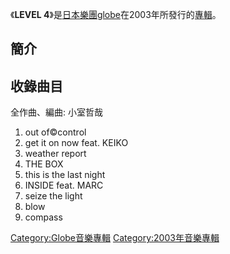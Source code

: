 {{expand|time=2014-02-23T09:59:59+00:00}}
{{unreferenced|time=2014-02-23T09:59:59+00:00}}
{{Infobox Album
| Name           = LEVEL 4
| Artist         = [[globe|globe]]
| Type           = 專輯
| Cover          = 
| Released       = 2003年3月26日
| Recorded       = 
| Genre          = [[J-POP|J-POP]]
| Length         = 
| Label          = [[avex_globe|avex globe]]
| Producer       = [[小室哲哉|小室哲哉]]
| Certification  = 
| Chart position = *週間排行榜第17名（[[Oricon公信榜|Oricon]]）
| Last album    = [[Lights2|Lights2]]<br />（2002年）
| This album    = '''LEVEL 4'''<br />（2003年）
| Next album    = [[globe2_pop/rock|globe2 pop/rock]]<br />（2005年）
}}

《'''LEVEL 4'''》是[[日本|日本]][[樂團|樂團]][[globe|globe]]在2003年所發行的[[專輯|專輯]]。

==簡介==


==收錄曲目==
全作曲、編曲: 小室哲哉
# out of©control 
# get it on now feat. KEIKO 
# weather report 
# THE BOX 
# this is the last night 
# INSIDE feat. MARC 
# seize the light 
# blow 
# compass   

[[Category:Globe音樂專輯|Category:Globe音樂專輯]]
[[Category:2003年音樂專輯|Category:2003年音樂專輯]]